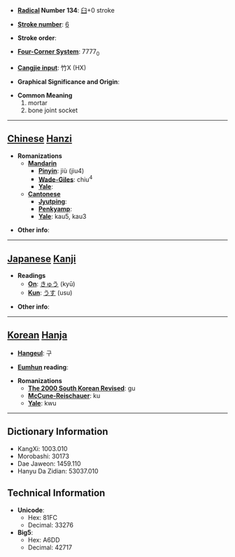 * '''[[Wiktionary:Chinese radical index| Radical]] Number 134''': [[Wiktionary:Chinese radical index 臼|臼]]+0 stroke

* '''[[Wiktionary:Chinese total strokes index|Stroke number]]''': [[Wiktionary:Chinese total strokes index 6|6]]

* '''Stroke order''': 

* '''[[Wiktionary:Chinese four corner index|Four-Corner System]]''': 7777<sub>0</sub>

* '''[[Wiktionary:Chinese Cangjie index|Cangjie input]]''': 竹X (HX)

* '''Graphical Significance and Origin''': 

* '''Common Meaning'''
*#mortar
*# bone joint socket


----

== [[Chinese]] [[Hanzi]] ==

* '''Romanizations'''
** '''[[Mandarin]]'''
*** '''[[Pinyin]]''': jiù (jiu4)
*** '''[[Wade-Giles]]''': chiu<sup>4</sup>
*** '''[[Yale]]''': 
** '''[[Cantonese]]'''
*** '''[[Jyutping]]''':
*** '''[[Penkyamp]]''': 
*** '''[[Yale]]''': kau5, kau3

* '''Other info''': 

----

== [[Japanese]] [[Kanji]] ==

* '''Readings'''
** '''[[On]]''': [[きゅう]] (kyū)
** '''[[Kun]]''': [[うす]] (usu)

* '''Other info''':  

----

== [[Korean]] [[Hanja]] ==

* '''[[Hangeul]]''': 구

* '''[[Eumhun]] reading''': 

* '''Romanizations'''
** '''[[The 2000 South Korean Revised Romanization|The 2000 South Korean Revised]]''': gu
** '''[[McCune-Reischauer]]''': ku
** '''[[Yale]]''': kwu

----

== Dictionary Information ==

* KangXi: 1003.010
* Morobashi: 30173
* Dae Jaweon: 1459.110
* Hanyu Da Zidian: 53037.010

== Technical Information ==

* '''Unicode''':
** Hex: 81FC
** Decimal: 33276
* '''Big5''':
** Hex: A6DD
** Decimal: 42717